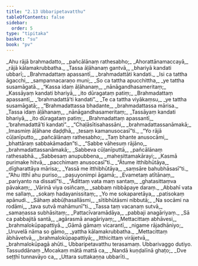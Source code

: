 ```yaml
---
title: "2.13 Ubbaripetavatthu"
tableOfContents: false
sidebar:
  order: 5
type: "tipitaka"
basket: "su"
book: "pv"
---
```



<DynamicBreadcrumb />

<Division number="368" book="pv">

<Paragraph number="397" type="verses" book="pv">
_Ahu rājā brahmadatto,_  
_pañcālānaṃ rathesabho;_  
_Ahorattānamaccayā,_  
_rājā kālamakrubbatha._  

</Paragraph>

</Division>
<Division number="369" book="pv">

<Paragraph number="398" type="verses" book="pv">
_Tassa āḷāhanaṃ gantvā,_  
_bhariyā kandati ubbarī;_  
_Brahmadattaṃ apassantī,_  
_brahmadattāti kandati._  

</Paragraph>

</Division>
<Division number="370" book="pv">

<Paragraph number="399" type="verses" book="pv">
_Isi ca tattha āgacchi,_  
_sampannacaraṇo muni;_  
_So ca tattha apucchittha,_  
_ye tattha susamāgatā._  

</Paragraph>

</Division>
<Division number="371" book="pv">

<Paragraph number="400" type="verses" book="pv">
_“Kassa idaṃ āḷāhanaṃ,_  
_nānāgandhasameritaṃ;_  
_Kassāyaṃ kandati bhariyā,_  
_ito dūragataṃ patiṃ;_  
_Brahmadattaṃ apassantī,_  
_‘brahmadattā’ti kandati”._  

</Paragraph>

</Division>
<Division number="372" book="pv">

<Paragraph number="401" type="verses" book="pv">
_Te ca tattha viyākaṃsu,_  
_ye tattha susamāgatā;_  
_“Brahmadattassa bhadante,_  
_brahmadattassa mārisa._  

</Paragraph>

</Division>
<Division number="373" book="pv">

<Paragraph number="402" type="verses" book="pv">
_Tassa idaṃ āḷāhanaṃ,_  
_nānāgandhasameritaṃ;_  
_Tassāyaṃ kandati bhariyā,_  
_ito dūragataṃ patiṃ;_  
_Brahmadattaṃ apassantī,_  
_‘brahmadattā’ti kandati”._  

</Paragraph>

</Division>
<Division number="374" book="pv">

<Paragraph number="403" type="verses" book="pv">
_“Chaḷāsītisahassāni,_  
_brahmadattassanāmakā;_  
_Imasmiṃ āḷāhane daḍḍhā,_  
_tesaṃ kamanusocasī”ti._  

</Paragraph>

</Division>
<Division number="375" book="pv">

<Paragraph number="404" type="verses" book="pv">
_“Yo rājā cūḷanīputto,_  
_pañcālānaṃ rathesabho;_  
_Taṃ bhante anusocāmi,_  
_bhattāraṃ sabbakāmadan”ti._  

</Paragraph>

</Division>
<Division number="376" book="pv">

<Paragraph number="405" type="verses" book="pv">
_“Sabbe vāhesuṃ rājāno,_  
_brahmadattassanāmakā;_  
_Sabbeva cūḷanīputtā,_  
_pañcālānaṃ rathesabhā._  

</Paragraph>

</Division>
<Division number="377" book="pv">

<Paragraph number="406" type="verses" book="pv">
_Sabbesaṃ anupubbena,_  
_mahesittamakārayi;_  
_Kasmā purimake hitvā,_  
_pacchimaṃ anusocasī”ti._  

</Paragraph>

</Division>
<Division number="378" book="pv">

<Paragraph number="407" type="verses" book="pv">
_“Ātume itthibhūtāya,_  
_dīgharattāya mārisa;_  
_Yassā me itthibhūtāya,_  
_saṃsāre bahubhāsasī”ti._  

</Paragraph>

</Division>
<Division number="379" book="pv">

<Paragraph number="408" type="verses" book="pv">
_“Ahu itthī ahu puriso,_  
_pasuyonimpi āgamā;_  
_Evametaṃ atītānaṃ,_  
_pariyanto na dissatī”ti._  

</Paragraph>

</Division>
<Division number="380" book="pv">

<Paragraph number="409" type="verses" book="pv">
_“Ādittaṃ vata maṃ santaṃ,_  
_ghatasittaṃva pāvakaṃ;_  
_Vārinā viya osiñcaṃ,_  
_sabbaṃ nibbāpaye daraṃ._  

</Paragraph>

</Division>
<Division number="381" book="pv">

<Paragraph number="410" type="verses" book="pv">
_Abbahī vata me sallaṃ,_  
_sokaṃ hadayanissitaṃ;_  
_Yo me sokaparetāya,_  
_patisokaṃ apānudi._  

</Paragraph>

</Division>
<Division number="382" book="pv">

<Paragraph number="411" type="verses" book="pv">
_Sāhaṃ abbūḷhasallāsmi,_  
_sītibhūtāsmi nibbutā;_  
_Na socāmi na rodāmi,_  
_tava sutvā mahāmunī”ti._  

</Paragraph>

</Division>
<Division number="383" book="pv">

<Paragraph number="412" type="verses" book="pv">
_Tassa taṃ vacanaṃ sutvā,_  
_samaṇassa subhāsitaṃ;_  
_Pattacīvaramādāya,_  
_pabbaji anagāriyaṃ._  

</Paragraph>

</Division>
<Division number="384" book="pv">

<Paragraph number="413" type="verses" book="pv">
_Sā ca pabbajitā santā,_  
_agārasmā anagāriyaṃ;_  
_Mettacittaṃ abhāvesi,_  
_brahmalokūpapattiyā._  

</Paragraph>

</Division>
<Division number="385" book="pv">

<Paragraph number="414" type="verses" book="pv">
_Gāmā gāmaṃ vicarantī,_  
_nigame rājadhāniyo;_  
_Uruvelā nāma so gāmo,_  
_yattha kālamakrubbatha._  

</Paragraph>

</Division>
<Division number="386" book="pv">

<Paragraph number="415" type="verses" book="pv">
_Mettacittaṃ ābhāvetvā,_  
_brahmalokūpapattiyā;_  
_Itthicittaṃ virājetvā,_  
_brahmalokūpagā ahūti._  


</Paragraph>
</Division>

<Paragraph number="416" type="center" book="pv">
Ubbaripetavatthu terasamaṃ.



</Paragraph>

<Paragraph number="417" type="center" book="pv">
Ubbarivaggo dutiyo.



</Paragraph>

<Paragraph number="418" type="center" book="pv">
Tassuddānaṃ


</Paragraph>

<Paragraph number="419" type="verses" book="pv">
_Mocakaṃ mātā mattā ca,_  
_Nandā kuṇḍalīnā ghaṭo;_  
_Dve seṭṭhī tunnavāyo ca,_  
_Uttara suttakaṇṇa ubbarīti._
</Paragraph>